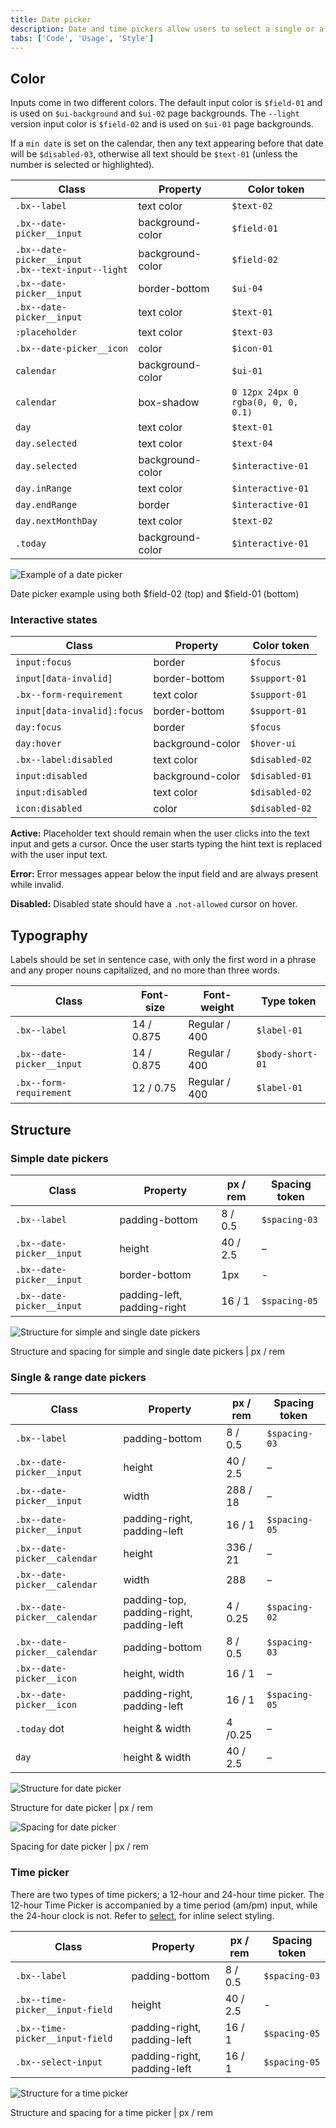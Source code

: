 ```yaml
---
title: Date picker
description: Date and time pickers allow users to select a single or a range of dates and times.
tabs: ['Code', 'Usage', 'Style']
---
```


## Color

Inputs come in two different colors. The default input color is `$field-01` and is used on `$ui-background` and `$ui-02` page backgrounds. The `--light` version input color is `$field-02` and is used on `$ui-01` page backgrounds.

If a `min date` is set on the calendar, then any text appearing before that date will be `$disabled-03`, otherwise all text should be `$text-01` (unless the number is selected or highlighted).

| Class                                                    | Property         | Color token                                |
| -------------------------------------------------------- | ---------------- | ------------------------------------------ |
| `.bx--label`                                             | text color       | `$text-02`                                 |
| `.bx--date-picker__input`                                | background-color | `$field-01`                                |
| `.bx--date-picker__input` <br/> `.bx--text-input--light` | background-color | `$field-02`                                |
| `.bx--date-picker__input`                                | border-bottom    | `$ui-04`                                   |
| `.bx--date-picker__input`                                | text color       | `$text-01`                                 |
| `:placeholder`                                           | text color       | `$text-03`                                 |
| `.bx--date-picker__icon`                                 | color            | `$icon-01`                                 |
| `calendar`                                               | background-color | `$ui-01`                                   |
| `calendar`                                               | box-shadow       | `0 12px 24px 0` <br/> `rgba(0, 0, 0, 0.1)` |
| `day`                                                    | text color       | `$text-01`                                 |
| `day.selected`                                           | text color       | `$text-04`                                 |
| `day.selected`                                           | background-color | `$interactive-01`                          |
| `day.inRange`                                            | text color       | `$interactive-01`                          |
| `day.endRange`                                           | border           | `$interactive-01`                          |
| `day.nextMonthDay`                                       | text color       | `$text-02`                                 |
| `.today`                                                 | background-color | `$interactive-01`                          |

<div className="image--fixed">

![Example of a date picker](images/date-picker-style-1.png)

</div>

<Caption>
  Date picker example using both $field-02 (top) and $field-01 (bottom)
</Caption>

### Interactive states

| Class                       | Property         | Color token    |
| --------------------------- | ---------------- | -------------- |
| `input:focus`               | border           | `$focus`       |
| `input[data-invalid]`       | border-bottom    | `$support-01`  |
| `.bx--form-requirement`     | text color       | `$support-01`  |
| `input[data-invalid]:focus` | border-bottom    | `$support-01`  |
| `day:focus`                 | border           | `$focus`       |
| `day:hover`                 | background-color | `$hover-ui`    |
| `.bx--label:disabled`       | text color       | `$disabled-02` |
| `input:disabled`            | background-color | `$disabled-01` |
| `input:disabled`            | text color       | `$disabled-02` |
| `icon:disabled`             | color            | `$disabled-02` |

**Active:** Placeholder text should remain when the user clicks into the text input and gets a cursor. Once the user starts typing the hint text is replaced with the user input text.

**Error:** Error messages appear below the input field and are always present while invalid.

**Disabled:** Disabled state should have a `.not-allowed` cursor on hover.

## Typography

Labels should be set in sentence case, with only the first word in a phrase and any proper nouns capitalized, and no more than three words.

| Class                     | Font-size  | Font-weight   | Type token       |
| ------------------------- | ---------- | ------------- | ---------------- |
| `.bx--label`              | 14 / 0.875 | Regular / 400 | `$label-01`      |
| `.bx--date-picker__input` | 14 / 0.875 | Regular / 400 | `$body-short-01` |
| `.bx--form-requirement`   | 12 / 0.75  | Regular / 400 | `$label-01`      |

## Structure

### Simple date pickers

| Class                     | Property                    | px / rem | Spacing token |
| ------------------------- | --------------------------- | -------- | ------------- |
| `.bx--label`              | padding-bottom              | 8 / 0.5  | `$spacing-03` |
| `.bx--date-picker__input` | height                      | 40 / 2.5 | –             |
| `.bx--date-picker__input` | border-bottom               | 1px      | -             |
| `.bx--date-picker__input` | padding-left, padding-right | 16 / 1   | `$spacing-05` |

<div className="image--fixed">

![Structure for simple and single date pickers](images/date-picker-style-4.png)

</div>

<Caption>
  Structure and spacing for simple and single date pickers | px / rem
</Caption>

### Single & range date pickers

| Class                        | Property                                 | px / rem | Spacing token |
| ---------------------------- | ---------------------------------------- | -------- | ------------- |
| `.bx--label`                 | padding-bottom                           | 8 / 0.5  | `$spacing-03` |
| `.bx--date-picker__input`    | height                                   | 40 / 2.5 | –             |
| `.bx--date-picker__input`    | width                                    | 288 / 18 | –             |
| `.bx--date-picker__input`    | padding-right, padding-left              | 16 / 1   | `$spacing-05` |
| `.bx--date-picker__calendar` | height                                   | 336 / 21 | –             |
| `.bx--date-picker__calendar` | width                                    | 288      | –             |
| `.bx--date-picker__calendar` | padding-top, padding-right, padding-left | 4 / 0.25 | `$spacing-02` |
| `.bx--date-picker__calendar` | padding-bottom                           | 8 / 0.5  | `$spacing-03` |
| `.bx--date-picker__icon`     | height, width                            | 16 / 1   | –             |
| `.bx--date-picker__icon`     | padding-right, padding-left              | 16 / 1   | `$spacing-05` |
| `.today` dot                 | height & width                           | 4 /0.25  | –             |
| `day`                        | height & width                           | 40 / 2.5 | –             |

<div className="image--fixed">

![Structure for date picker](images/date-picker-style-2.png)

</div>

<Caption>Structure for date picker | px / rem</Caption>

<div className="image--fixed">

![Spacing for date picker](images/date-picker-style-3.png)

</div>

<Caption>Spacing for date picker | px / rem</Caption>

### Time picker

There are two types of time pickers; a 12-hour and 24-hour time picker. The 12-hour Time Picker is accompanied by a time period (am/pm) input, while the 24-hour clock is not. Refer to [select](/components/select/code), for inline select styling.

| Class                           | Property                    | px / rem | Spacing token |
| ------------------------------- | --------------------------- | -------- | ------------- |
| `.bx--label`                    | padding-bottom              | 8 / 0.5  | `$spacing-03` |
| `.bx--time-picker__input-field` | height                      | 40 / 2.5 | -             |
| `.bx--time-picker__input-field` | padding-right, padding-left | 16 / 1   | `$spacing-05` |
| `.bx--select-input`             | padding-right, padding-left | 16 / 1   | `$spacing-05` |

<div className="image--fixed">

![Structure for a time picker](images/time-picker-style-1.png)

</div>

<Caption>Structure and spacing for a time picker | px / rem</Caption>
